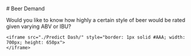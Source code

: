 <br><br><br>
# Beer Demand 

Would you like to know how highly a certain style of beer would be rated given
varying ABV or IBU?

<div id="shiny">

    <iframe src="./Predict Dash/" style="border: 1px solid #AAA; width: 700px; height: 650px">
    </iframe>

</div>